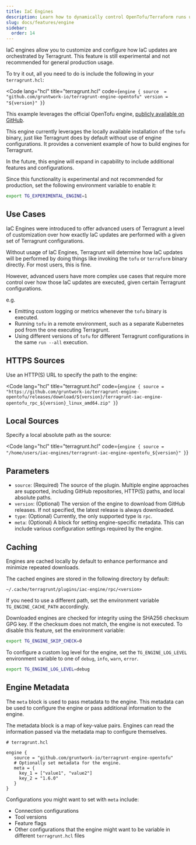 ```yaml
---
title: IaC Engines
description: Learn how to dynamically control OpenTofu/Terraform runs using IaC engines.
slug: docs/features/engine
sidebar:
  order: 14
---
```



IaC engines allow you to customize and configure how IaC updates are orchestrated by Terragrunt. This feature is still experimental and not recommended for general production usage.

To try it out, all you need to do is include the following in your `terragrunt.hcl`:

<Code
  lang="hcl"
  title="terragrunt.hcl"
  code={`
engine {
    source  = "github.com/gruntwork-io/terragrunt-engine-opentofu"
    version = "${version}"
}
`}
>
</Code>

This example leverages the official OpenTofu engine, [publicly available on GitHub](https://github.com/gruntwork-io/terragrunt-engine-opentofu).

This engine currently leverages the locally available installation of the `tofu` binary, just like Terragrunt does by default without use of engine configurations. It provides a convenient example of how to build engines for Terragrunt.

In the future, this engine will expand in capability to include additional features and configurations.

Since this functionality is experimental and not recommended for production, set the following environment variable to enable it:

```sh
export TG_EXPERIMENTAL_ENGINE=1
```

## Use Cases

IaC Engines were introduced to offer advanced users of Terragrunt a level of customization over how exactly IaC updates are performed with a given set of Terragrunt configurations.

Without usage of IaC Engines, Terragrunt will determine how IaC updates will be performed by doing things like invoking the `tofu` or `terraform` binary directly. For most users, this is fine.

However, advanced users have more complex use cases that require more control over how those IaC updates are executed, given certain Terragrunt configurations.

e.g.

* Emitting custom logging or metrics whenever the `tofu` binary is executed.
* Running `tofu` in a remote environment, such as a separate Kubernetes pod from the one executing Terragrunt.
* Using different versions of `tofu` for different Terragrunt configurations in the same `run --all` execution.

## HTTPS Sources

Use an HTTP(S) URL to specify the path to the engine:

<Code
  lang="hcl"
  title="terragrunt.hcl"
  code={`
engine {
    source = "https://github.com/gruntwork-io/terragrunt-engine-opentofu/releases/download/${version}/terragrunt-iac-engine-opentofu_rpc_${version}_linux_amd64.zip"
}
`}
>
</Code>

## Local Sources

Specify a local absolute path as the source:

<Code
  lang="hcl"
  title="terragrunt.hcl"
  code={`
engine {
    source = "/home/users/iac-engines/terragrunt-iac-engine-opentofu_${version}"
}
`}
>
</Code>

## Parameters

* `source`: (Required) The source of the plugin. Multiple engine approaches are supported, including GitHub repositories, HTTP(S) paths, and local absolute paths.
* `version`: (Optional) The version of the engine to download from GitHub releases. If not specified, the latest release is always downloaded.
* `type`: (Optional) Currently, the only supported type is `rpc`.
* `meta`: (Optional) A block for setting engine-specific metadata. This can include various configuration settings required by the engine.

## Caching

Engines are cached locally by default to enhance performance and minimize repeated downloads.

The cached engines are stored in the following directory by default:

`~/.cache/terragrunt/plugins/iac-engine/rpc/<version>`

If you need to use a different path, set the environment variable `TG_ENGINE_CACHE_PATH` accordingly.

Downloaded engines are checked for integrity using the SHA256 checksum GPG key.
If the checksum does not match, the engine is not executed.
To disable this feature, set the environment variable:

```sh
export TG_ENGINE_SKIP_CHECK=0
```

To configure a custom log level for the engine, set the `TG_ENGINE_LOG_LEVEL` environment variable to one of `debug`, `info`, `warn`, `error`.

```sh
export TG_ENGINE_LOG_LEVEL=debug
```

## Engine Metadata

The `meta` block is used to pass metadata to the engine. This metadata can be used to configure the engine or pass additional information to the engine.

The metadata block is a map of key-value pairs. Engines can read the information passed via the metadata map to configure themselves.

```hcl
# terragrunt.hcl

engine {
   source = "github.com/gruntwork-io/terragrunt-engine-opentofu"
   # Optionally set metadata for the engine.
   meta = {
     key_1 = ["value1", "value2"]
     key_2 = "1.6.0"
   }
}
```

Configurations you might want to set with `meta` include:

* Connection configurations
* Tool versions
* Feature flags
* Other configurations that the engine might want to be variable in different `terragrunt.hcl` files
